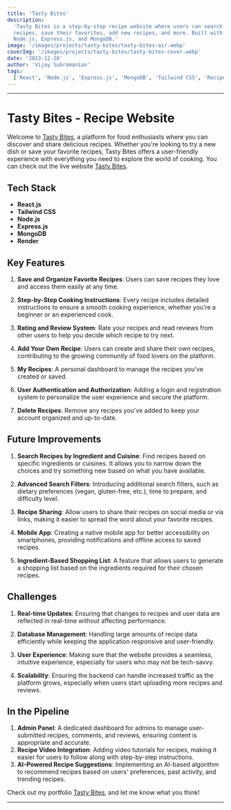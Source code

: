 ```yaml
---
title: 'Tasty Bites'
description:
  'Tasty Bites is a step-by-step recipe website where users can search for
  recipes, save their favorites, add new recipes, and more. Built with React,
  Node.js, Express.js, and MongoDB.'
image: '/images/projects/tasty-bites/tasty-bites-air.webp'
coverImg: '/images/projects/tasty-bites/tasty-bites-cover.webp'
date: '2023-12-28'
author: 'Vijay Subramanian'
tags:
  ['React', 'Node.js', 'Express.js', 'MongoDB', 'Tailwind CSS', 'Recipe App']
---
```


---

# Tasty Bites - Recipe Website

Welcome to [Tasty Bites](https://cookingnotes-frontend.onrender.com/), a
platform for food enthusiasts where you can discover and share delicious
recipes. Whether you're looking to try a new dish or save your favorite recipes,
Tasty Bites offers a user-friendly experience with everything you need to
explore the world of cooking. You can check out the live website
[Tasty Bites](https://cookingnotes-frontend.onrender.com/).

## Tech Stack

- **React.js**
- **Tailwind CSS**
- **Node.js**
- **Express.js**
- **MongoDB**
- **Render**

## Key Features

1. **Save and Organize Favorite Recipes**: Users can save recipes they love and
   access them easily at any time.

2. **Step-by-Step Cooking Instructions**: Every recipe includes detailed
   instructions to ensure a smooth cooking experience, whether you’re a beginner
   or an experienced cook.

3. **Rating and Review System**: Rate your recipes and read reviews from other
   users to help you decide which recipe to try next.

4. **Add Your Own Recipe**: Users can create and share their own recipes,
   contributing to the growing community of food lovers on the platform.

5. **My Recipes**: A personal dashboard to manage the recipes you've created or
   saved.

6. **User Authentication and Authorization**: Adding a login and registration
   system to personalize the user experience and secure the platform.

7. **Delete Recipes**: Remove any recipes you've added to keep your account
   organized and up-to-date.

## Future Improvements

1. **Search Recipes by Ingredient and Cuisine**: Find recipes based on specific
   ingredients or cuisines. It allows you to narrow down the choices and try
   something new based on what you have available.

2. **Advanced Search Filters**: Introducing additional search filters, such as
   dietary preferences (vegan, gluten-free, etc.), time to prepare, and
   difficulty level.

3. **Recipe Sharing**: Allow users to share their recipes on social media or via
   links, making it easier to spread the word about your favorite recipes.

4. **Mobile App**: Creating a native mobile app for better accessibility on
   smartphones, providing notifications and offline access to saved recipes.

5. **Ingredient-Based Shopping List**: A feature that allows users to generate a
   shopping list based on the ingredients required for their chosen recipes.

## Challenges

1. **Real-time Updates**: Ensuring that changes to recipes and user data are
   reflected in real-time without affecting performance.
2. **Database Management**: Handling large amounts of recipe data efficiently
   while keeping the application responsive and user-friendly.
3. **User Experience**: Making sure that the website provides a seamless,
   intuitive experience, especially for users who may not be tech-savvy.

4. **Scalability**: Ensuring the backend can handle increased traffic as the
   platform grows, especially when users start uploading more recipes and
   reviews.

## In the Pipeline

1. **Admin Panel**: A dedicated dashboard for admins to manage user-submitted
   recipes, comments, and reviews, ensuring content is appropriate and accurate.
2. **Recipe Video Integration**: Adding video tutorials for recipes, making it
   easier for users to follow along with step-by-step instructions.
3. **AI-Powered Recipe Suggestions**: Implementing an AI-based algorithm to
   recommend recipes based on users' preferences, past activity, and trending
   recipes.

Check out my portfolio
[Tasty Bites](https://cookingnotes-frontend.onrender.com/), and let me know what
you think!

---
